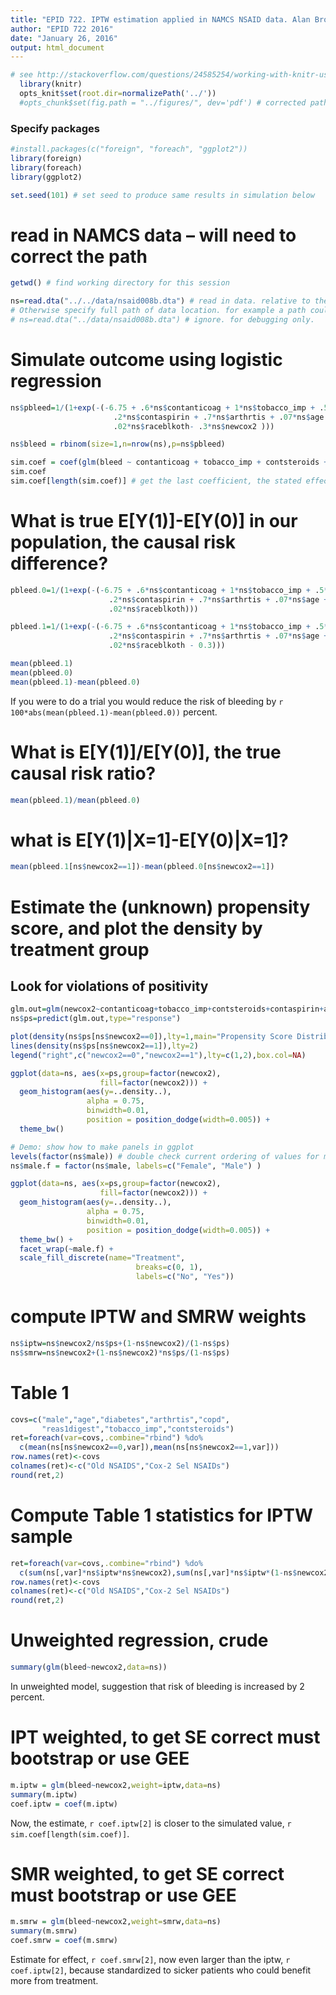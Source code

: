 ```yaml
---
title: "EPID 722. IPTW estimation applied in NAMCS NSAID data. Alan Brookhart"
author: "EPID 722 2016"
date: "January 26, 2016"
output: html_document
---
```


```r
# see http://stackoverflow.com/questions/24585254/working-with-knitr-using-subdirectories
  library(knitr)
  opts_knit$set(root.dir=normalizePath('../'))
  #opts_chunk$set(fig.path = "../figures/", dev='pdf') # corrected path and added dev
```

### Specify packages

```r
#install.packages(c("foreign", "foreach", "ggplot2"))
library(foreign)
library(foreach)
library(ggplot2)

set.seed(101) # set seed to produce same results in simulation below

```

# read in NAMCS data -- will need to correct the path

```r
getwd() # find working directory for this session

ns=read.dta("../../data/nsaid008b.dta") # read in data. relative to the working directory go up 2 levels and into 'data' folder to read data. 
# Otherwise specify full path of data location. for example a path could be c:\temp\nsaid008b.dta
# ns=read.dta("../data/nsaid008b.dta") # ignore. for debugging only.
```



# Simulate outcome using logistic regression

```r
ns$pbleed=1/(1+exp(-(-6.75 + .6*ns$contanticoag + 1*ns$tobacco_imp + .5*ns$contsteroids + 
                       .2*ns$contaspirin + .7*ns$arthrtis + .07*ns$age + .3*ns$male + 
                       .02*ns$raceblkoth- .3*ns$newcox2 )))

ns$bleed = rbinom(size=1,n=nrow(ns),p=ns$pbleed)

sim.coef = coef(glm(bleed ~ contanticoag + tobacco_imp + contsteroids + contaspirin + arthrtis + age + male + raceblkoth + newcox2, data=ns))
sim.coef
sim.coef[length(sim.coef)] # get the last coefficient, the stated effect
```

# What is true E[Y(1)]-E[Y(0)] in our population, the causal risk difference?

```r
pbleed.0=1/(1+exp(-(-6.75 + .6*ns$contanticoag + 1*ns$tobacco_imp + .5*ns$contsteroids + 
                      .2*ns$contaspirin + .7*ns$arthrtis + .07*ns$age + .3*ns$male + 
                      .02*ns$raceblkoth)))

pbleed.1=1/(1+exp(-(-6.75 + .6*ns$contanticoag + 1*ns$tobacco_imp + .5*ns$contsteroids + 
                      .2*ns$contaspirin + .7*ns$arthrtis + .07*ns$age + .3*ns$male + 
                      .02*ns$raceblkoth - 0.3)))

mean(pbleed.1)
mean(pbleed.0)
mean(pbleed.1)-mean(pbleed.0)
```

If you were to do a trial you would reduce the risk of bleeding by `r 100*abs(mean(pbleed.1)-mean(pbleed.0))` percent.

# What is E[Y(1)]/E[Y(0)], the true causal risk ratio?
```r
mean(pbleed.1)/mean(pbleed.0)
```

# what is E[Y(1)|X=1]-E[Y(0)|X=1]?

```r
mean(pbleed.1[ns$newcox2==1])-mean(pbleed.0[ns$newcox2==1])
```

# Estimate the (unknown) propensity score, and plot the density by treatment group

## Look for violations of positivity

```r
glm.out=glm(newcox2~contanticoag+tobacco_imp+contsteroids+contaspirin+arthrtis+age+male+raceblkoth,family=binomial,data=ns)
ns$ps=predict(glm.out,type="response")

plot(density(ns$ps[ns$newcox2==0]),lty=1,main="Propensity Score Distribution")
lines(density(ns$ps[ns$newcox2==1]),lty=2)
legend("right",c("newcox2==0","newcox2==1"),lty=c(1,2),box.col=NA)

ggplot(data=ns, aes(x=ps,group=factor(newcox2), 
                    fill=factor(newcox2))) + 
  geom_histogram(aes(y=..density..),
                 alpha = 0.75,
                 binwidth=0.01, 
                 position = position_dodge(width=0.005)) + 
  theme_bw()

# Demo: show how to make panels in ggplot
levels(factor(ns$male)) # double check current ordering of values for male
ns$male.f = factor(ns$male, labels=c("Female", "Male") )

ggplot(data=ns, aes(x=ps,group=factor(newcox2), 
                    fill=factor(newcox2))) + 
  geom_histogram(aes(y=..density..),
                 alpha = 0.75,
                 binwidth=0.01, 
                 position = position_dodge(width=0.005)) + 
  theme_bw() +
  facet_wrap(~male.f) +
  scale_fill_discrete(name="Treatment",
                            breaks=c(0, 1),
                            labels=c("No", "Yes"))
```

# compute IPTW and SMRW weights

```r
ns$iptw=ns$newcox2/ns$ps+(1-ns$newcox2)/(1-ns$ps)
ns$smrw=ns$newcox2+(1-ns$newcox2)*ns$ps/(1-ns$ps)
```

# Table 1
```r
covs=c("male","age","diabetes","arthrtis","copd",
       "reas1digest","tobacco_imp","contsteroids")
ret=foreach(var=covs,.combine="rbind") %do%
  c(mean(ns[ns$newcox2==0,var]),mean(ns[ns$newcox2==1,var]))
row.names(ret)<-covs
colnames(ret)<-c("Old NSAIDS","Cox-2 Sel NSAIDs")
round(ret,2)
```

# Compute Table 1 statistics for IPTW sample
```r
ret=foreach(var=covs,.combine="rbind") %do%
  c(sum(ns[,var]*ns$iptw*ns$newcox2),sum(ns[,var]*ns$iptw*(1-ns$newcox2)))/nrow(ns)
row.names(ret)<-covs
colnames(ret)<-c("Old NSAIDS","Cox-2 Sel NSAIDs")
round(ret,2)
```

# Unweighted regression, crude
```r
summary(glm(bleed~newcox2,data=ns))
```

In unweighted model, suggestion that risk of bleeding is increased by 2 percent.

# IPT weighted, to get SE correct must bootstrap or use GEE
```r
m.iptw = glm(bleed~newcox2,weight=iptw,data=ns) 
summary(m.iptw)
coef.iptw = coef(m.iptw)

```

Now, the estimate, `r coef.iptw[2]` is closer to the simulated value, `r sim.coef[length(sim.coef)]`.

# SMR weighted, to get SE correct must bootstrap or use GEE
```r
m.smrw = glm(bleed~newcox2,weight=smrw,data=ns) 
summary(m.smrw)
coef.smrw = coef(m.smrw)
```

Estimate for effect, `r coef.smrw[2]`, now even larger than the iptw, `r coef.iptw[2]`, because standardized to sicker patients who could benefit more from treatment.
